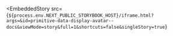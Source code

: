 
<EmbeddedStory
  src={`${process.env.NEXT_PUBLIC_STORYBOOK_HOST}/iframe.html?args=&id=primitive-data-display-avatar--docs&viewMode=story&full=1&shortcuts=false&singleStory=true`}
></EmbeddedStory>